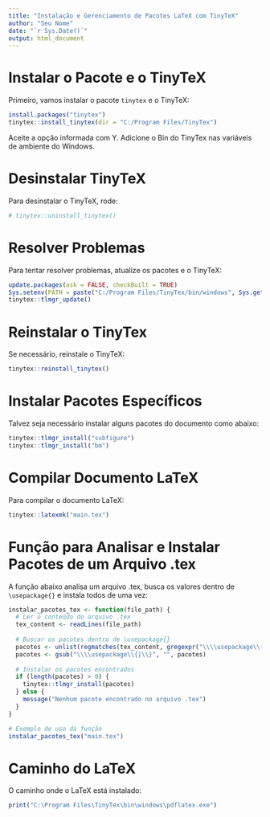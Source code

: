 ```yaml
---
title: "Instalação e Gerenciamento de Pacotes LaTeX com TinyTeX"
author: "Seu Nome"
date: "`r Sys.Date()`"
output: html_document
---
```


# Instalar o Pacote e o TinyTeX

Primeiro, vamos instalar o pacote `tinytex` e o TinyTeX:
```R
install.packages("tinytex")
tinytex::install_tinytex(dir = "C:/Program Files/TinyTex")
```
Aceite a opção informada com Y.
Adicione o Bin do TinyTex nas variáveis de ambiente do Windows.

# Desinstalar TinyTeX
Para desinstalar o TinyTeX, rode:

```R
# tinytex::uninstall_tinytex()
```

# Resolver Problemas
Para tentar resolver problemas, atualize os pacotes e o TinyTeX:

```R
update.packages(ask = FALSE, checkBuilt = TRUE)
Sys.setenv(PATH = paste("C:/Program Files/TinyTex/bin/windows", Sys.getenv("PATH"), sep = ";"))
tinytex::tlmgr_update()
```

# Reinstalar o TinyTex
Se necessário, reinstale o TinyTeX:

```R
tinytex::reinstall_tinytex()
```

# Instalar Pacotes Específicos
Talvez seja necessário instalar alguns pacotes do documento como abaixo:

```R
tinytex::tlmgr_install("subfigure")
tinytex::tlmgr_install("bm")
```

# Compilar Documento LaTeX
Para compilar o documento LaTeX:

```R
tinytex::latexmk("main.tex")
```

# Função para Analisar e Instalar Pacotes de um Arquivo .tex
A função abaixo analisa um arquivo .tex, busca os valores dentro de `\usepackage{}` e instala todos de uma vez:

```R
instalar_pacotes_tex <- function(file_path) {
  # Ler o conteúdo do arquivo .tex
  tex_content <- readLines(file_path)
  
  # Buscar os pacotes dentro de \usepackage{}
  pacotes <- unlist(regmatches(tex_content, gregexpr("\\\\usepackage\\{([^}]*)\\}", tex_content)))
  pacotes <- gsub("\\\\usepackage\\{|\\}", "", pacotes)
  
  # Instalar os pacotes encontrados
  if (length(pacotes) > 0) {
    tinytex::tlmgr_install(pacotes)
  } else {
    message("Nenhum pacote encontrado no arquivo .tex")
  }
}

# Exemplo de uso da função
instalar_pacotes_tex("main.tex")
```

# Caminho do LaTeX
O caminho onde o LaTeX está instalado:

```R
print("C:\Program Files\TinyTex\bin\windows\pdflatex.exe")
```
